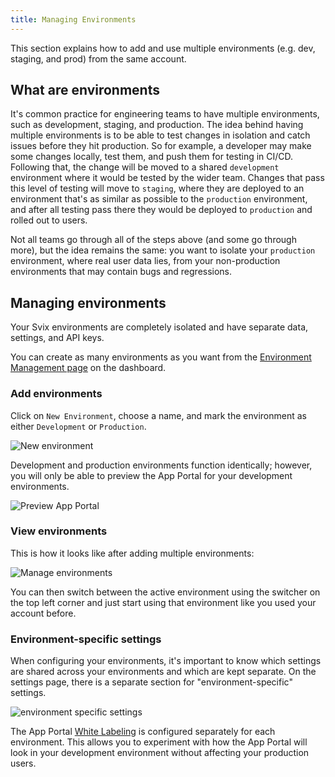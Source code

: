 ```yaml
---
title: Managing Environments
---
```


This section explains how to add and use multiple environments (e.g. dev, staging, and prod) from the same account.

## What are environments

It's common practice for engineering teams to have multiple environments, such as development, staging, and production. The idea behind having multiple environments is to be able to test changes in isolation and catch issues before they hit production. So for example, a developer may make some changes locally, test them, and push them for testing in CI/CD. Following that, the change will be moved to a shared `development` environment where it would be tested by the wider team. Changes that pass this level of testing will move to `staging`, where they are deployed to an environment that's as similar as possible to the `production` environment, and after all testing pass there they would be deployed to `production` and rolled out to users.

Not all teams go through all of the steps above (and some go through more), but the idea remains the same: you want to isolate your `production` environment, where real user data lies, from your non-production environments that may contain bugs and regressions.

## Managing environments

Your Svix environments are completely isolated and have separate data, settings, and API keys.

You can create as many environments as you want from the [Environment Management page](https://dashboard.svix.com/environments) on the dashboard.

### Add environments

Click on `New Environment`, choose a name, and mark the environment as either `Development` or `Production`.

![New environment](./environments/env-add.png)

Development and production environments function identically; however, you will only be able to preview the App Portal for your development environments.

![Preview App Portal](../img/dashboard-preview-button.png)

### View environments

This is how it looks like after adding multiple environments:

![Manage environments](./environments/env-manage.png)

You can then switch between the active environment using the switcher on the top left corner and just start using that environment like you used your account before.

### Environment-specific settings

When configuring your environments, it's important to know which settings are shared across your environments and which are kept separate. On the settings page, there is a separate section for "environment-specific" settings.

![environment specific settings](../img/env-specific-settings.png)

The App Portal [White Labeling](../app-portal#white-labeling) is configured separately for each environment. This allows you to experiment with how the App Portal will look in your development environment without affecting your production users.
